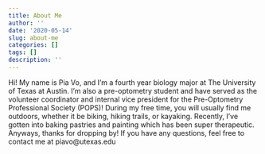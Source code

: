 ```yaml
---
title: About Me
author: ''
date: '2020-05-14'
slug: about-me
categories: []
tags: []
description: ''
---
```


Hi! My name is Pia Vo, and I'm a fourth year biology major at The University of Texas at Austin. I'm also a pre-optometry student and have served as the volunteer coordinator and internal vice president for the Pre-Optometry Professional Society (POPS)! During my free time, you will usually find me outdoors, whether it be biking, hiking trails, or kayaking. Recently, I've gotten into baking pastries and painting which has been super therapeutic. Anyways, thanks for dropping by! If you have any questions, feel free to contact me at piavo@utexas.edu 


